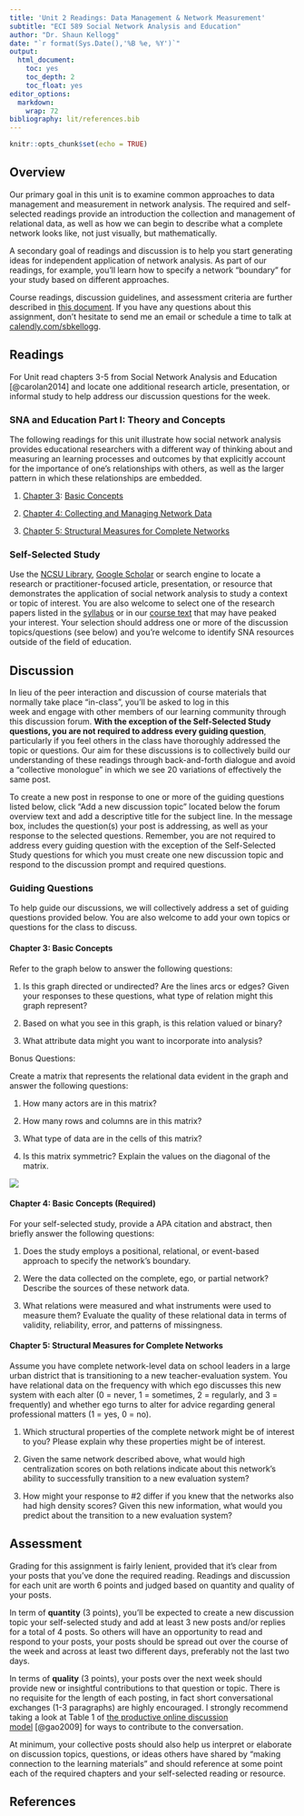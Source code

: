 ```yaml
---
title: 'Unit 2 Readings: Data Management & Network Measurement'
subtitle: "ECI 589 Social Network Analysis and Education"
author: "Dr. Shaun Kellogg"
date: "`r format(Sys.Date(),'%B %e, %Y')`"
output:
  html_document:
    toc: yes
    toc_depth: 2
    toc_float: yes
editor_options:
  markdown:
    wrap: 72
bibliography: lit/references.bib
---
```


```r
knitr::opts_chunk$set(echo = TRUE)
```

## Overview

Our primary goal in this unit is to examine common approaches to data
management and measurement in network analysis. The required and
self-selected readings provide an introduction the collection and
management of relational data, as well as how we can begin to describe
what a complete network looks like, not just visually, but
mathematically.

A secondary goal of readings and discussion is to help you start
generating ideas for independent application of network analysis. As
part of our readings, for example, you'll learn how to specify a network
"boundary" for your study based on different approaches.

Course readings, discussion guidelines, and assessment criteria are
further described in [this
document](https://sbkellogg.github.io/eci-589/unit-2/unit-2-readings.html).
If you have any questions about this assignment, don't hesitate to send
me an email or schedule a time to talk at
[calendly.com/sbkellogg](calendly.com/sbkellogg).

## Readings

For Unit read chapters 3-5 from Social Network Analysis and Education
[@carolan2014] and locate one additional research article, presentation,
or informal study to help address our discussion questions for the week.

### SNA and Education Part I: Theory and Concepts

The following readings for this unit illustrate how social network
analysis provides educational researchers with a different way of
thinking about and measuring an learning processes and outcomes by that
explicitly account for the importance of one's relationships with
others, as well as the larger pattern in which these relationships are
embedded.

1.  [Chapter
    3](https://methods.sagepub.com/book/social-network-analysis-and-education/n3.xml):
    [Basic
    Concepts](https://methods.sagepub.com/book/social-network-analysis-and-education/n3.xml)

2.  [Chapter 4: Collecting and Managing Network
    Data](https://methods-sagepub-com.prox.lib.ncsu.edu/book/social-network-analysis-and-education/n4.xml)

3.  [Chapter 5: Structural Measures for Complete
    Networks](https://methods-sagepub-com.prox.lib.ncsu.edu/book/social-network-analysis-and-education/n5.xml)

### Self-Selected Study

Use the [NCSU Library](https://www.lib.ncsu.edu/#articles), [Google
Scholar](https://scholar.google.com/) or search engine to locate a
research or practitioner-focused article, presentation, or resource that
demonstrates the application of social network analysis to study a
context or topic of interest. You are also welcome to select one of the
research papers listed in
the [syllabus](https://sbkellogg.github.io/eci-589/) or in our [course
text](https://catalog.lib.ncsu.edu/catalog/NCSU2803782) that may have
peaked your interest. Your selection should address one or more of the
discussion topics/questions (see below) and you're welcome to identify
SNA resources outside of the field of education.

## Discussion

In lieu of the peer interaction and discussion of course materials that
normally take place "in-class", you'll be asked to log in this
week and engage with other members of our learning community through
this discussion forum. **With the exception of the Self-Selected Study
questions, you are not required to address every guiding question**,
particularly if you feel others in the class have thoroughly addressed
the topic or questions. Our aim for these discussions is to collectively
build our understanding of these readings through back-and-forth
dialogue and avoid a "collective monologue" in which we see 20
variations of effectively the same post.

To create a new post in response to one or more of the guiding questions
listed below, click "Add a new discussion topic" located below the forum
overview text and add a descriptive title for the subject line. In the
message box, includes the question(s) your post is addressing, as well
as your response to the selected questions. Remember, you are not
required to address every guiding question with the exception of the
Self-Selected Study questions for which you must create one new
discussion topic and respond to the discussion prompt and required
questions.

### Guiding Questions

To help guide our discussions, we will collectively address a set of
guiding questions provided below. You are also welcome to add your own
topics or questions for the class to discuss.

#### Chapter 3: Basic Concepts

Refer to the graph below to answer the following questions:

1.  Is this graph directed or undirected? Are the lines arcs or edges?
    Given your responses to these questions, what type of relation might
    this graph represent?

2.  Based on what you see in this graph, is this relation valued or
    binary?

3.  What attribute data might you want to incorporate into analysis?

Bonus Questions:

Create a matrix that represents the relational data evident in the graph
and answer the following questions:

1.  How many actors are in this matrix?

2.  How many rows and columns are in this matrix?

3.  What type of data are in the cells of this matrix?

4.  Is this matrix symmetric? Explain the values on the diagonal of the
    matrix.

![](images/graph.jpeg)

#### Chapter 4: Basic Concepts (Required)

For your self-selected study, provide a APA citation and abstract, then
briefly answer the following questions:

1.  Does the study employs a positional, relational, or event-based
    approach to specify the network's boundary.

2.  Were the data collected on the complete, ego, or partial network?
    Describe the sources of these network data.

3.  What relations were measured and what instruments were used to
    measure them? Evaluate the quality of these relational data in terms
    of validity, reliability, error, and patterns of missingness.

#### Chapter 5: Structural Measures for Complete Networks

Assume you have complete network-level data on school leaders in a large
urban district that is transitioning to a new teacher-evaluation system.
You have relational data on the frequency with which ego discusses this
new system with each alter (0 = never, 1 = sometimes, 2 = regularly, and
3 = frequently) and whether ego turns to alter for advice regarding
general professional matters (1 = yes, 0 = no).

1.  Which structural properties of the complete network might be of
    interest to you? Please explain why these properties might be of
    interest.

2.  Given the same network described above, what would high
    centralization scores on both relations indicate about this
    network's ability to successfully transition to a new evaluation
    system?

3.  How might your response to #2 differ if you knew that the networks
    also had high density scores? Given this new information, what would
    you predict about the transition to a new evaluation system?

## Assessment

Grading for this assignment is fairly lenient, provided that it's clear
from your posts that you've done the required reading. Readings and
discussion for each unit are worth 6 points and judged based on quantity
and quality of your posts.

In term of **quantity** (3 points), you'll be expected to create a new
discussion topic your self-selected study and add at least 3 new posts
and/or replies for a total of 4 posts. So others will have an
opportunity to read and respond to your posts, your posts should be
spread out over the course of the week and across at least two different
days, preferably not the last two days.  

In terms of **quality** (3 points), your posts over the next week should
provide new or insightful contributions to that question or topic.
There is no requisite for the length of each posting, in fact short
conversational exchanges (1-3 paragraphs) are highly encouraged. I
strongly recommend taking a look at Table 1 of [the productive online
discussion
model](https://moodle-courses2122.wolfware.ncsu.edu/pluginfile.php/287931/mod_forum/post/6203/Gao%2C%20Wang%2C%20Sun%20-%202009%20-%20A%20new%20model%20of%20productive%20online%20discussion%20and%20its%20implications%20for%20research%20and%20instruction.pdf) [@gao2009]
for ways to contribute to the conversation. 

At minimum, your collective posts should also help us interpret or
elaborate on discussion topics, questions, or ideas others have shared
by "making connection to the learning materials" and should reference at
some point each of the required chapters and your self-selected reading
or resource.

## References
